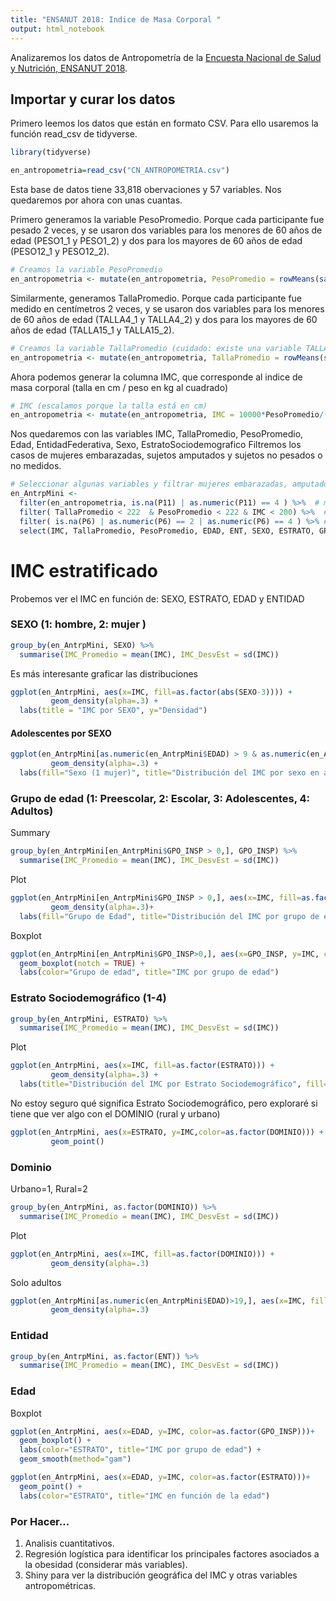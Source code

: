 ```yaml
---
title: "ENSANUT 2018: Indice de Masa Corporal "
output: html_notebook
---
```


Analizaremos los datos de Antropometría de la [Encuesta Nacional de Salud y Nutrición, ENSANUT 2018](https://ensanut.insp.mx/encuestas/ensanut2018/descargas.php). 

## Importar y curar los datos

Primero leemos los datos que están en formato CSV. Para ello usaremos la función read_csv de tidyverse.

```r
library(tidyverse)

en_antropometria=read_csv("CN_ANTROPOMETRIA.csv")

```

Esta base de datos tiene 33,818 obervaciones y 57 variables. Nos quedaremos por ahora con unas cuantas.

Primero generamos la variable PesoPromedio. Porque cada participante fue pesado 2 veces, y se usaron dos variables para los menores de 60 años de edad (PESO1_1 y PESO1_2) y dos para los mayores de 60 años de edad (PESO12_1 y PESO12_2).

```r
# Creamos la variable PesoPromedio
en_antropometria <- mutate(en_antropometria, PesoPromedio = rowMeans(sapply(select(en_antropometria,starts_with("PESO")),as.numeric),na.rm = TRUE))
```

Similarmente, generamos TallaPromedio. Porque cada participante fue medido en centímetros 2 veces, y se usaron dos variables para los menores de 60 años de edad (TALLA4_1 y TALLA4_2) y dos para los mayores de 60 años de edad (TALLA15_1 y TALLA15_2).

```r
# Creamos la variable TallaPromedio (cuidado: existe una variable TALLAPIE17*)
en_antropometria <- mutate(en_antropometria, TallaPromedio = rowMeans(sapply(select(en_antropometria,starts_with("TALLA4") | starts_with("TALLA15")),as.numeric),na.rm = TRUE))
```

Ahora podemos generar la columna IMC, que corresponde al indice de masa corporal (talla en cm /  peso en kg al cuadrado)

```r
# IMC (escalamos porque la talla está en cm)
en_antropometria <- mutate(en_antropometria, IMC = 10000*PesoPromedio/(TallaPromedio*TallaPromedio))
```

Nos quedaremos con las variables IMC, TallaPromedio, PesoPromedio, Edad, EntidadFederativa, Sexo, EstratoSociodemografico Filtremos los casos de mujeres embarazadas, sujetos amputados y sujetos no pesados o no medidos.

```r
# Seleccionar algunas variables y filtrar mujeres embarazadas, amputados y no medidos
en_AntrpMini <-
  filter(en_antropometria, is.na(P11) | as.numeric(P11) == 4 ) %>%  # menores de 60 (NA) o no-amputados
  filter( TallaPromedio < 222  & PesoPromedio < 222 & IMC < 200) %>%  # Quitar los no medidos = 222.2
  filter( is.na(P6) | as.numeric(P6) == 2 | as.numeric(P6) == 4 ) %>% # Quedarse con mujeres no embarazadas o que no se les pregunta.
  select(IMC, TallaPromedio, PesoPromedio, EDAD, ENT, SEXO, ESTRATO, GPO_INSP, DOMINIO)
```

# IMC estratificado

Probemos ver el IMC en función de: SEXO, ESTRATO, EDAD y ENTIDAD


### SEXO (1: hombre, 2: mujer )
```r
group_by(en_AntrpMini, SEXO) %>%
  summarise(IMC_Promedio = mean(IMC), IMC_DesvEst = sd(IMC))
```

Es más interesante graficar las distribuciones
```r
ggplot(en_AntrpMini, aes(x=IMC, fill=as.factor(abs(SEXO-3)))) + 
         geom_density(alpha=.3) +
  labs(title = "IMC por SEXO", y="Densidad")
```

#### Adolescentes por SEXO
```r
ggplot(en_AntrpMini[as.numeric(en_AntrpMini$EDAD) > 9 & as.numeric(en_AntrpMini$EDAD) < 20,], aes(x=IMC, fill=as.factor(abs(SEXO-3)))) + 
         geom_density(alpha=.3) +
  labs(fill="Sexo (1 mujer)", title="Distribución del IMC por sexo en adolescentes", y="Densidad")
```



### Grupo de edad (1: Preescolar, 2: Escolar, 3: Adolescentes, 4: Adultos)
Summary
```r
group_by(en_AntrpMini[en_AntrpMini$GPO_INSP > 0,], GPO_INSP) %>%
  summarise(IMC_Promedio = mean(IMC), IMC_DesvEst = sd(IMC))
```
Plot
```r
ggplot(en_AntrpMini[en_AntrpMini$GPO_INSP > 0,], aes(x=IMC, fill=as.factor(GPO_INSP))) + 
         geom_density(alpha=.3)+
  labs(fill="Grupo de Edad", title="Distribución del IMC por grupo de edad")
```

Boxplot
```r
ggplot(en_AntrpMini[en_AntrpMini$GPO_INSP>0,], aes(x=GPO_INSP, y=IMC, color=as.factor(GPO_INSP)))+
  geom_boxplot(notch = TRUE) +
  labs(color="Grupo de edad", title="IMC por grupo de edad")
```

### Estrato Sociodemográfico (1-4)
```r
group_by(en_AntrpMini, ESTRATO) %>%
  summarise(IMC_Promedio = mean(IMC), IMC_DesvEst = sd(IMC))
```
Plot
```r
ggplot(en_AntrpMini, aes(x=IMC, fill=as.factor(ESTRATO))) + 
         geom_density(alpha=.3) +
  labs(title="Distribución del IMC por Estrato Sociodemográfico", fill="Estrato S.", y="Densidad")

```
No estoy seguro qué significa Estrato Sociodemográfico, pero exploraré si tiene que ver algo con el DOMINIO (rural y urbano)
```r
ggplot(en_AntrpMini, aes(x=ESTRATO, y=IMC,color=as.factor(DOMINIO))) + 
         geom_point()
```


### Dominio

Urbano=1, Rural=2

```r
group_by(en_AntrpMini, as.factor(DOMINIO)) %>%
  summarise(IMC_Promedio = mean(IMC), IMC_DesvEst = sd(IMC))
```
Plot
```r
ggplot(en_AntrpMini, aes(x=IMC, fill=as.factor(DOMINIO))) + 
         geom_density(alpha=.3)
```
Solo adultos
```r
ggplot(en_AntrpMini[as.numeric(en_AntrpMini$EDAD)>19,], aes(x=IMC, fill=as.factor(DOMINIO))) + 
         geom_density(alpha=.3)
```


### Entidad
```r
group_by(en_AntrpMini, as.factor(ENT)) %>%
  summarise(IMC_Promedio = mean(IMC), IMC_DesvEst = sd(IMC))
```


### Edad

Boxplot
```r
ggplot(en_AntrpMini, aes(x=EDAD, y=IMC, color=as.factor(GPO_INSP)))+
  geom_boxplot() +
  labs(color="ESTRATO", title="IMC por grupo de edad") +
  geom_smooth(method="gam")
```


```r
ggplot(en_AntrpMini, aes(x=EDAD, y=IMC, color=as.factor(ESTRATO)))+
  geom_point() +
  labs(color="ESTRATO", title="IMC en función de la edad")
```


### Por Hacer...

1. Analisis cuantitativos.
2. Regresión logística para identificar los principales factores asociados a la obesidad (considerar más variables).
3. Shiny para ver la distribución geográfica del IMC y otras variables antropométricas.
